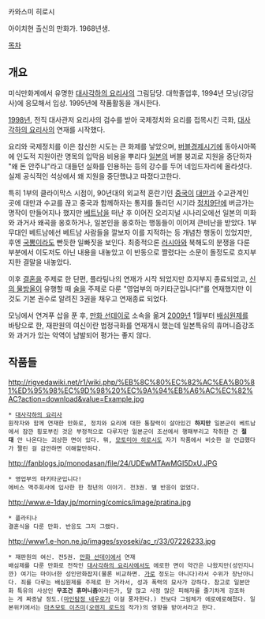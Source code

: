 카와스미 히로시

아이치현 출신의 만화가. 1968년생.

[[목차]]
== 개요 ==
미식만화계에서 유명한 [[대사각하의 요리사]]의 그림담당. 대학졸업후, 1994년 모닝(강담사)에 응모해서 입상. 1995년에 작품활동을 개시한다.

[[1998년]], 전직 대사관저 요리사의 검수를 받아 국제정치와 요리를 접목시킨 극화, [[대사각하의 요리사]]의 연재를 시작했다.

요리와 국제정치를 이은 참신한 시도는 큰 화제를 낳았으며, [[버블경제]]시기에 동아시아쪽에 인도적 지원이란 명목의 입막음 비용을 뿌리다 [[일본]]의 버블 붕괴로 지원을 중단하자 "왜 돈 안주냐"라고 대들던 실화를 인용하는 등의 강수를 두어 네임드자리에 올라섯다. 실제 공식적인 석상에서 왜 지원을 중단했냐고 따졌다고한다.

특히 1부의 클라이막스 시점이, 90년대의 외교적 혼란기인 [[중국]]이 [[대만]]과 수교관계인 곳에 대만과 수교를 끊고 중국과 함께하자는 통지를 돌리던 시기라 [[정치9단]]에 버금가는 명작이 만들어지나 했지만 [[베트남]]을 떠난 후 이어진 오리지널 시나리오에선 일본의 미화와 과거사 왜곡을 옹호하거나, 일본인을 옹호하는 행동들이 이어져 큰비난을 받았다. 1부 무대인 베트남에선 베트남 사람들을 깔보자 이를 지적하는 등 개념찬 행동이 있었지만, 후엔 [[국뽕]]이라도 빤듯한 일빠짓을 보인다. 최종적으론 [[러시아]]와 북해도의 분쟁을 다룬 부분에서 이도저도 아닌 내용을 내놓았고 이 반동으로 짤렸다는 소문이 돌정도로 흐지부지한 결말을 내놓았다.

이후 [[결혼]]을 주제로 한 단편, 플라팅나의 연재가 시작 되었지만 흐지부지 종료되었고, [[신의 물방울]]이 유행할 때 [[술]]을 주제로 다룬 "영업부의 마키타군입니다!"를 연재했지만 이것도 기본 권수로 알려진 3권을 채우고 연재종료 되었다.

모닝에서 연겨푸 삽을 푼 후, [[만화 선데이]]로 소속을 옮겨 [[2009년]] 1월부터 [[배심원]]제를 바탕으로 한, 재판원의 여신이란 법정극화를 연재개시 했는데 일본특유의 휴머니즘강조와 과거가 있는 악역이 남발되어 평가는 좋지 않다. 
== 작품들 ==
http://rigvedawiki.net/r1/wiki.php/%EB%8C%80%EC%82%AC%EA%B0%81%ED%95%98%EC%9D%98%20%EC%9A%94%EB%A6%AC%EC%82%AC?action=download&value=Example.jpg
 * [[대사각하의 요리사]]
 원작자와 함께 연재한 만화로, 정치와 요리에 대한 통찰력이 살아있긴 '''하지만''' 일본군이 베트남에서 잠깐 횡포부린 것은 부정적으로 다루지만 일본군이 조선에서 행패부리고 착취한 건 '''절대''' 안 나온다는 괴상한 면이 있다. 뭐, [[모토미야 히로시]]도 자기 작품에서 비슷한 걸 언급했다가 짤린 걸 감안하면 이해할만하다.

http://fanblogs.jp/monodasan/file/24/UDEwMTAwMGI5DxU.JPG
 * 영업부의 마키타군입니다!
 에비스 맥주회사에 입사한 한 청년의 이야기. 전3권. 별 반응이 없었다.

http://www.e-1day.jp/morning/comics/image/pratina.jpg
 * 플라티나
 결혼식을 다룬 만화. 반응도 그저 그랬다.

http://www1.e-hon.ne.jp/images/syoseki/ac_r/33/07226233.jpg
 * 재판원의 여신. 전5권. [[만화 선데이]]에서 연재
 배심제를 다룬 만화로 전작인 [[대사각하의 요리사]]에서도 에로한 면이 약간은 나왔지만(성인지니깐) 여기는 마이너한 성인만화잡지(물론 비교하면. [[가로]] 정도는 아니다)라서 수위가 장난아니다. 죄를 다루는 배심원제를 주제로 한 거라서, 성과 폭력의 묘사가 강하다. 참고로 일본만화 특유의 사상인 '''무조건 휴머니즘'''이라든가, 말 많고 사정 많은 피해자를 줄기차게 강조하는 게 짜증날 정도.([[마인탐정 네우로]]가 이걸 풍자한다.) 전보다 그림체가 에로에로해졌다. 일본위키에서는 [[마츠모토 이즈미]]([[오렌지 로드]]의 작가)의 영향을 받아서라고 한다.
